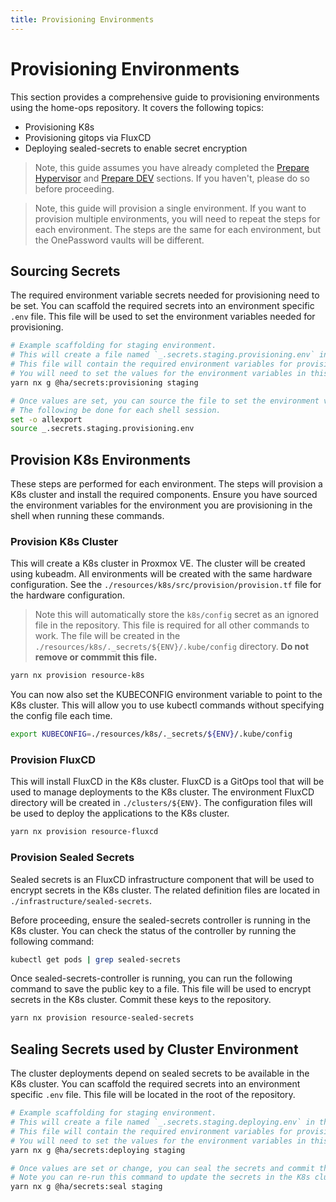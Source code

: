```yaml
---
title: Provisioning Environments
---
```


# Provisioning Environments

This section provides a comprehensive guide to provisioning environments using the home-ops repository. It covers the following topics:

- Provisioning K8s
- Provisioning gitops via FluxCD
- Deploying sealed-secrets to enable secret encryption

> Note, this guide assumes you have already completed the [Prepare Hypervisor](01-prepare-hypervisor) and [Prepare DEV](02-prepare-dev) sections. If you haven't, please do so before proceeding.

> Note, this guide will provision a single environment. If you want to provision multiple environments, you will need to repeat the steps for each environment. The steps are the same for each environment, but the OnePassword vaults will be different.

## Sourcing Secrets

The required environment variable secrets needed for provisioning need to be set. You can scaffold the required secrets into an environment specific `.env` file. This file will be used to set the environment variables needed for provisioning.

```bash
# Example scaffolding for staging environment.
# This will create a file named `_.secrets.staging.provisioning.env` in the root of the repository.
# This file will contain the required environment variables for provisioning
# You will need to set the values for the environment variables in this file.
yarn nx g @ha/secrets:provisioning staging

# Once values are set, you can source the file to set the environment variables.
# The following be done for each shell session.
set -o allexport
source _.secrets.staging.provisioning.env
```

## Provision K8s Environments

These steps are performed for each environment. The steps will provision a K8s cluster and install the required components. Ensure you have sourced the environment variables for the environment you are provisioning in the shell when running these commands.

### Provision K8s Cluster

This will create a K8s cluster in Proxmox VE. The cluster will be created using kubeadm. All environments will be created with the same hardware configuration. See the `./resources/k8s/src/provision/provision.tf` file for the hardware configuration.

> Note this will automatically store the `k8s/config` secret as an ignored file in the repository. This file is required for all other commands to work. The file will be created in the `./resources/k8s/._secrets/${ENV}/.kube/config` directory. **Do not remove or commmit this file.**

```bash
yarn nx provision resource-k8s
```

You can now also set the KUBECONFIG environment variable to point to the K8s cluster. This will allow you to use kubectl commands without specifying the config file each time.

```bash
export KUBECONFIG=./resources/k8s/._secrets/${ENV}/.kube/config
```

### Provision FluxCD

This will install FluxCD in the K8s cluster. FluxCD is a GitOps tool that will be used to manage deployments to the K8s cluster. The environment FluxCD directory will be created in `./clusters/${ENV}`. The configuration files will be used to deploy the applications to the K8s cluster.

```bash
yarn nx provision resource-fluxcd
```

### Provision Sealed Secrets

Sealed secrets is an FluxCD infrastructure component that will be used to encrypt secrets in the K8s cluster. The related definition files are located in `./infrastructure/sealed-secrets`.

Before proceeding, ensure the sealed-secrets controller is running in the K8s cluster. You can check the status of the controller by running the following command:

```bash
kubectl get pods | grep sealed-secrets
```

Once sealed-secrets-controller is running, you can run the following command to save the public key to a file. This file will be used to encrypt secrets in the K8s cluster. Commit these keys to the repository.

```bash
yarn nx provision resource-sealed-secrets
```

## Sealing Secrets used by Cluster Environment

The cluster deployments depend on sealed secrets to be available in the K8s cluster. You can scaffold the required secrets into an environment specific `.env` file. This file will be located in the root of the repository.

```bash
# Example scaffolding for staging environment.
# This will create a file named `_.secrets.staging.deploying.env` in the root of the repository.
# This file will contain the required environment variables for provisioning
# You will need to set the values for the environment variables in this file.
yarn nx g @ha/secrets:deploying staging

# Once values are set or change, you can seal the secrets and commit them created files to the repository.
# Note you can re-run this command to update the secrets in the K8s cluster.
yarn nx g @ha/secrets:seal staging
```
